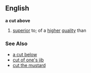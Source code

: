 == English ==
{{idiom2}}
'''a cut above'''
# [[superior]] to; of a [[higher]] [[quality]] than
=== See Also ===
*[[a cut below]]
*[[cut of one's jib]]
*[[cut the mustard]]